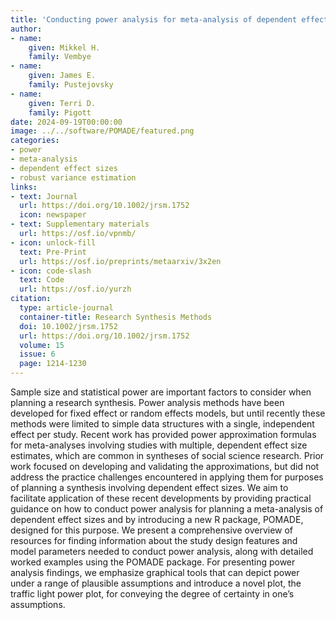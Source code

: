 ```yaml
---
title: 'Conducting power analysis for meta-analysis of dependent effect sizes: Common guidelines and an introduction to the POMADE R package'
author:
- name:
    given: Mikkel H.
    family: Vembye
- name:
    given: James E.
    family: Pustejovsky
- name:
    given: Terri D.
    family: Pigott
date: 2024-09-19T00:00:00
image: ../../software/POMADE/featured.png
categories:
- power
- meta-analysis
- dependent effect sizes
- robust variance estimation
links:
- text: Journal
  url: https://doi.org/10.1002/jrsm.1752
  icon: newspaper
- text: Supplementary materials
  url: https://osf.io/vpnmb/
- icon: unlock-fill
  text: Pre-Print
  url: https://osf.io/preprints/metaarxiv/3x2en
- icon: code-slash
  text: Code
  url: https://osf.io/yurzh
citation: 
  type: article-journal
  container-title: Research Synthesis Methods
  doi: 10.1002/jrsm.1752
  url: https://doi.org/10.1002/jrsm.1752
  volume: 15
  issue: 6
  page: 1214-1230
---
```


Sample size and statistical power are important factors to consider when planning a research synthesis. Power analysis methods have been developed for fixed effect or random effects models, but until recently these methods were limited to simple data structures with a single, independent effect per study. Recent work has provided power approximation formulas for meta-analyses involving studies with multiple, dependent effect size estimates, which are common in syntheses of social science research. Prior work focused on developing and validating the approximations, but did not address the practice challenges encountered in applying them for purposes of planning a synthesis involving dependent effect sizes. We aim to facilitate application of these recent developments by providing practical guidance on how to conduct power analysis for planning a meta-analysis of dependent effect sizes and by introducing a new R package, POMADE, designed for this purpose. We present a comprehensive overview of resources for finding information about the study design features and model parameters needed to conduct power analysis, along with detailed worked examples using the POMADE package. For presenting power analysis findings, we emphasize graphical tools that can depict power under a range of plausible assumptions and introduce a novel plot, the traffic light power plot, for conveying the degree of certainty in one’s assumptions.
